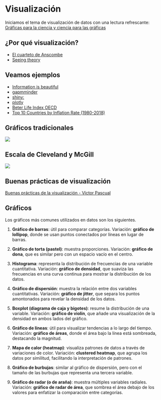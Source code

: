 
# Visualización

Iniciamos el tema de visualización de datos con una lectura refrescante: [Gráficas para la ciencia y ciencia para las gráficas](https://culturacientifica.com/2019/04/25/graficas-para-la-ciencia-y-ciencia-para-las-graficas/)

## ¿Por qué visualización? 

 - [El cuarteto de Anscombe](https://en.wikipedia.org/wiki/Anscombe%27s_quartet){target="_blank"}
 - [Seeing theory](https://seeing-theory.brown.edu){target="_blank"}

## Veamos ejemplos

 - [Information is beautiful](https://informationisbeautiful.net/){target="_blank"}
 - [gapmminder](https://www.gapminder.org/tools){target="_blank"}
 - [shiny:](https://shiny.rstudio.com/gallery/){target="_blank"}
 - [plotly](https://plot.ly/feed){target="_blank"}
 - [Beter Life Index OECD](https://www.oecdbetterlifeindex.org/es/){target="_blank"}
 - [Top 10 Countries by Inflation Rate (1980-2018)](https://www.youtube.com/watch?v=dwZ6B5kalbQ){target="_blank"}



## Gráficos tradicionales

![](https://www.addintools.com/documents/excel/images/excel-chart-tools-ribbon-683-186.png)


## Escala de Cleveland y McGill

![](https://culturacientifica.com/app/uploads/2019/04/Figura-2-768x358.png)


## Buenas prácticas de visualización

[Buenas prácticas de la visualización - Víctor Pascual](https://youtu.be/TbE8icMHSzs){target="_blank"}

## Gráficos

Los gráficos más comunes utilizados en datos son los siguientes.

1. **Gráfico de barras**: útil para comparar categorías. Variación: **gráfico de lollipop**, donde se usan puntos conectados por líneas en lugar de barras.
   
2. **Gráfico de torta (pastel)**: muestra proporciones. Variación: **gráfico de dona**, que es similar pero con un espacio vacío en el centro.

3. **Histograma**: representa la distribución de frecuencias de una variable cuantitativa. Variación: **gráfico de densidad**, que suaviza las frecuencias en una curva continua para mostrar la distribución de los datos.

4. **Gráfico de dispersión**: muestra la relación entre dos variables cuantitativas. Variación: **gráfico de jitter**, que separa los puntos amontonados para revelar la densidad de los datos.

5. **Boxplot (diagrama de caja y bigotes)**: resume la distribución de una variable. Variación: **gráfico de violín**, que añade una visualización de la densidad en ambos lados del gráfico.

6. **Gráfico de líneas**: útil para visualizar tendencias a lo largo del tiempo. Variación: **gráfico de áreas**, donde el área bajo la línea está sombreada, destacando la magnitud.

7. **Mapa de calor (heatmap)**: visualiza patrones de datos a través de variaciones de color. Variación: **clustered heatmap**, que agrupa los datos por similitud, facilitando la interpretación de patrones.

8. **Gráfico de burbujas**: similar al gráfico de dispersión, pero con el tamaño de las burbujas que representa una tercera variable.

9. **Gráfico de radar (o de araña)**: muestra múltiples variables radiales. Variación: **gráfico de radar de área**, que sombrea el área debajo de los valores para enfatizar la comparación entre categorías.




